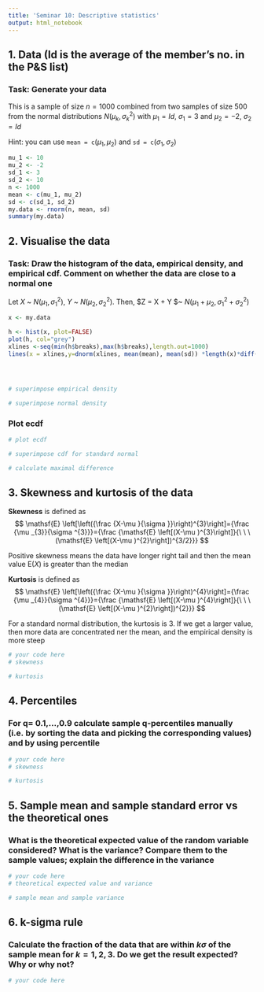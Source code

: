 ```yaml
---
title: 'Seminar 10: Descriptive statistics'
output: html_notebook
---
```


## 1. Data (Id is the average of the member's no. in the P&S list)

### Task: Generate your data 

This is a sample of size $n=1000$ combined from two samples of size $500$ from the normal distributions $N(\mu_k,\sigma_k^2)$ with $\mu_1 = Id$, $\sigma_1 = 3$ and $\mu_2 = -2$, $\sigma_2 = Id$

Hint: you can use $\texttt{mean = c}(\mu_1,\mu_2)$ and $\texttt{sd = c}(\sigma_1,\sigma_2)$
 

```r
mu_1 <- 10
mu_2 <- -2
sd_1 <- 3
sd_2 <- 10
n <- 1000
mean <- c(mu_1, mu_2)
sd <- c(sd_1, sd_2)
my.data <- rnorm(n, mean, sd)
summary(my.data)
```

## 2. Visualise the data

### Task: Draw the histogram of the data, empirical density, and empirical cdf. Comment on whether the data are close to a normal one

Let $X$ ~ $N(\mu_1, \sigma_1^2)$, $Y$ ~ $N(\mu_2, \sigma_2^2)$. Then, $Z = X + Y $~ $N(\mu_1 + \mu_2, \sigma_1^2 + \sigma_2^2)$

```r
x <- my.data

h <- hist(x, plot=FALSE)
plot(h, col="grey")
xlines <-seq(min(h$breaks),max(h$breaks),length.out=1000)
lines(x = xlines,y=dnorm(xlines, mean(mean), mean(sd)) *length(x)*diff(h$breaks)[1])




# superimpose empirical density

# superimpose normal density

```

### Plot ecdf

```r
# plot ecdf

# superimpose cdf for standard normal

# calculate maximal difference 

```

## 3. Skewness and kurtosis of the data

**Skewness** is defined as
$$
  \mathsf{E} \left[\left({\frac {X-\mu }{\sigma }}\right)^{3}\right]={\frac {\mu _{3}}{\sigma ^{3}}}={\frac {\mathsf{E} \left[(X-\mu )^{3}\right]}{\ \ \ (\mathsf{E} \left[(X-\mu )^{2}\right])^{3/2}}}
$$

Positive skewness means the data have longer right tail and then the mean value $\mathsf{E}(X)$ is greater than the median

**Kurtosis** is defined as 
$$
  \mathsf{E} \left[\left({\frac {X-\mu }{\sigma }}\right)^{4}\right]={\frac {\mu _{4}}{\sigma ^{4}}}={\frac {\mathsf{E} \left[(X-\mu )^{4}\right]}{\ \ \ (\mathsf{E} \left[(X-\mu )^{2}\right])^{2}}}
$$

For a standard normal distribution, the kurtosis is $3$. If we get a larger value, then more data are concentrated ner the mean, and the empirical density is more steep


```r
# your code here
# skewness

# kurtosis

```

## 4. Percentiles 

### For q= 0.1,...,0.9 calculate sample q-percentiles manually (i.e. by sorting the data and picking the corresponding values) and by using percentile

```r
# your code here
# skewness

# kurtosis

```


## 5. Sample mean and sample standard error vs the theoretical ones 

### What is the theoretical expected value of the random variable considered? What is the variance? Compare them to the sample values; explain the difference in the variance

```r
# your code here
# theoretical expected value and variance

# sample mean and sample variance

```


## 6. k-sigma rule

### Calculate the fraction of the data that are within $k\sigma$ of the sample mean for $k=1,2,3$. Do we get the result expected? Why or why not?

```r
# your code here

```

